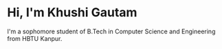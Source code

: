 # Hi, I'm Khushi Gautam

I'm a sophomore student of B.Tech in Computer Science and Engineering from HBTU Kanpur.
